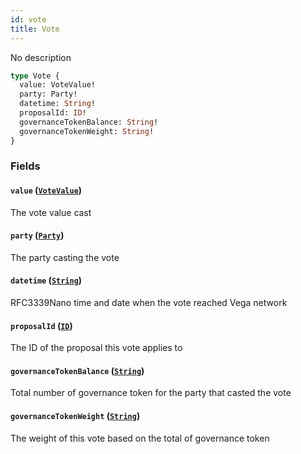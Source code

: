 ```yaml
---
id: vote
title: Vote
---
```



No description

```graphql
type Vote {
  value: VoteValue!
  party: Party!
  datetime: String!
  proposalId: ID!
  governanceTokenBalance: String!
  governanceTokenWeight: String!
}
```


### Fields

#### `value` ([`VoteValue`](/docs/testnet/graphql/enums/vote-value))

The vote value cast


#### `party` ([`Party`](/docs/testnet/graphql/objects/party))

The party casting the vote


#### `datetime` ([`String`](/docs/testnet/graphql/scalars/string))

RFC3339Nano time and date when the vote reached Vega network


#### `proposalId` ([`ID`](/docs/testnet/graphql/scalars/id))

The ID of the proposal this vote applies to


#### `governanceTokenBalance` ([`String`](/docs/testnet/graphql/scalars/string))

Total number of governance token for the party that casted the vote


#### `governanceTokenWeight` ([`String`](/docs/testnet/graphql/scalars/string))

The weight of this vote based on the total of governance token




